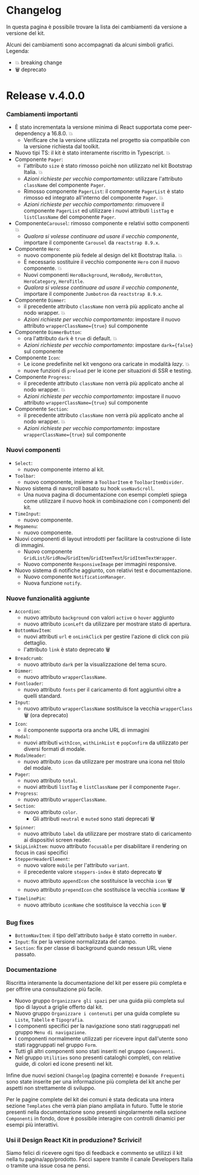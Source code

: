 
<Meta title='Documentazione/Changelog' />

# Changelog

In questa pagina è possibile trovare la lista dei cambiamenti da versione a versione del kit.

Alcuni dei cambiamenti sono accompagnati da alcuni simboli grafici.
Legenda:

- 💥 breaking change
- 🗑 deprecato

# Release v.4.0.0

### Cambiamenti importanti

- È stato incrementata la versione minima di React supportata come peer-dependency a 16.8.0. 💥
  - Verificare che la versione utilizzata nel progetto sia compatibile con la versione richiesta dal toolkit.
- Nuovo tipi TS: il kit è stato interamente riscritto in Typescript. 💥
- Componente `Pager`:
  - l'attributo `size` è stato rimosso poichè non utilizzato nel kit Bootstrap Italia. 💥
  - _Azioni richieste per vecchio comportamento_: utilizzare l'attributo `className` del componente `Pager`.
  - Rimosso componente `PagerList`: il componente `PagerList` è stato rimosso ed integrato all'interno del componente `Pager`. 💥
  - _Azioni richieste per vecchio comportamento_: rimuovere il componente `PagerList` ed utilizzare i nuovi attributi `listTag` e `listClassName` del componente `Pager`.
- Componente`Carousel`: rimosso componente e relativi sotto componenti 💥
  - _Qualora si volesse continuare ad usare il vecchio componente_, importare il componente `Carousel` da `reactstrap 8.9.x`.
- Componente `Hero`:
  - nuovo componente più fedele al design del kit Bootstrap Italia. 💥
  - È necessario sostituire il vecchio componente `Hero` con il nuovo componente. 💥
  - Nuovi componenti `HeroBackground`, `HeroBody`, `HeroButton`, `HeroCategory`, `HeroTitle`.
  - _Qualora si volesse continuare ad usare il vecchio componente_, importare il componente `Jumbotron` da `reactstrap 8.9.x`.
- Componente `Dimmer`:
  - il precedente attributo `className` non verrà più applicato anche al nodo wrapper. 💥
  - _Azioni richieste per vecchio comportamento_: impostare il nuovo attributo `wrapperClassName={true}` sul componente
- Componente `DimmerButton`:
  - ora l'attributo `dark` è `true` di default. 💥
  - _Azioni richieste per vecchio comportamento_: impostare `dark={false}` sul componente
- Componente `Icon`:
  - Le icone predefinite nel kit vengono ora caricate in modalità _lazy_. 💥
  - nuove funzioni di `preload` per le icone per situazioni di SSR e testing.
- Componente `Progress`:
  - il precedente attributo `className` non verrà più applicato anche al nodo wrapper. 💥
  - _Azioni richieste per vecchio comportamento_: impostare il nuovo attributo `wrapperClassName={true}` sul componente
- Componente `Section`:
  - il precedente attributo `className` non verrà più applicato anche al nodo wrapper. 💥
  - _Azioni richieste per vecchio comportamento_: impostare `wrapperClassName={true}` sul componente

### Nuovi componenti

- `Select`:
  - nuovo componente interno al kit.
- `Toolbar`:
  - nuovo componente, insieme a `ToolbarItem` e `ToolbarItemDivider`.
- Nuovo sistema di navscroll basato su hook `useNavScroll`.
  - Una nuova pagina di documentazione con esempi completi spiega come utilizzare il nuovo hook in combinazione con i componenti del kit.
- `TimeInput`:
  - nuovo componente.
- `Megamenu`:
  - nuovo componente.
- Nuovi componenti di layout introdotti per facilitare la costruzione di liste di immagini.
  - Nuovo componente `GridList`/`GridRow`/`GridItem`/`GridItemText`/`GridItemTextWrapper`.
  - Nuovo componente `ResponsiveImage` per immagini responsive.
- Nuovo sistema di notifiche aggiunto, con relativi test e documentazione.
  - Nuovo componente `NotificationManager`.
  - Nuova funzione `notify`.

### Nuove funzionalità aggiunte

- `Accordion`:
  - nuovo attributo `background` con valori `active` o `hover` aggiunto
  - nuovo attributo `iconLeft` da utilizzare per mostrare stato di apertura.
- `BottomNavItem`:
  - nuovi attributi `url` e `onLinkClick` per gestire l'azione di click con più dettaglio.
  - l'attributo `link` è stato deprecato 🗑
- `Breadcrumb`:
  - nuovo attributo `dark` per la visualizzazione del tema scuro.
- `Dimmer`:
  - nuovo attributo `wrapperClassName`.
- `Fontloader`:
  - nuovo attributo `fonts` per il caricamento di font aggiuntivi oltre a quelli standard.
- `Input`:
  - nuovo attributo `wrapperClassName` sostituisce la vecchia `wrapperClass` 🗑 (ora deprecato)
- `Icon`:
  - il componente supporta ora anche URL di immagini
- `Modal`:
  - nuovi attributi `withIcon`, `withLinkList` e `popConfirm` da utilizzato per diversi formati di modale.
- `ModalHeader`:
  - nuovo attributo `icon` da utilizzare per mostrare una icona nel titolo del modale.
- `Pager`:
  - nuovo attributo `total`.
  - nuovi attributi `listTag` e `listClassName` per il componente `Pager`.
- `Progress`:
  - nuovo attributo `wrapperClassName`.
- `Section`:
  - nuovo attributo `color`.
    - Gli attributi `neutral` e `muted` sono stati deprecati 🗑
- `Spinner`:
  - nuovo attributo `label` da utilizzare per mostrare stato di caricamento ai dispositivi screen reader.
- `SkipLinkItem`: nuovo attributo `focusable` per disabilitare il rendering on focus in casi specifici
- `StepperHeaderElement`:
  - nuovo valore `mobile` per l'attributo `variant`.
  - il precedente valore `steppers-index` è stato deprecato 🗑
  - nuovo attributo `appendIcon` che sostituisce la vecchia `icon` 🗑
  - nuovo attributo `prependIcon` che sostituisce la vecchia `iconName` 🗑
- `TimelinePin`:
  - nuovo attributo `iconName` che sostituisce la vecchia `icon` 🗑

### Bug fixes

- `BottomNavItem`: il tipo dell'attributo `badge` è stato corretto in `number`.
- `Input`: fix per la versione normalizzata del campo.
- `Section`: fix per classe di background quando nessun URL viene passato.

### Documentazione

Riscritta interamente la documentazione del kit per essere più completa e per offrire una consultazione più facile.

- Nuovo gruppo `Organizzare gli spazi` per una guida più completa sul tipo di layout a griglie offerto dal kit.
- Nuovo gruppo `Organizzare i contenuti` per una guida complete su `Liste`, `Tabelle` e `Tipografia`.
- I componenti specifici per la navigazione sono stati raggruppati nel gruppo `Menu di navigazione`.
- I componenti normalmente utilizzati per ricevere input dall'utente sono stati raggruppati nel gruppo `Form`.
- Tutti gli altri componenti sono stati inseriti nel gruppo `Componenti`.
- Nel gruppo `Utilities` sono presenti cataloghi completi, con relative guide, di colori ed icone presenti nel kit.

Infine due nuovi sezioni `Changelog` (pagina corrente) e `Domande Frequenti` sono state inserite per una informazione più completa del kit anche per aspetti non strettamente di sviluppo.

Per le pagine complete del kit dei comuni è stata dedicata una intera sezione `Templates` che verrà pian piano ampliata in futuro.
Tutte le storie presenti nella documentazione sono presenti singolarmente nella sezione `Componenti` in fondo, dove è possibile interagire con controlli dinamici per esempi più interattivi.

### Usi il Design React Kit in produzione? Scrivici!

Siamo felici di ricevere ogni tipo di feedback e commento se utilizzi il kit nella tu pagina/app/prodotto.
Facci sapere tramite il canale Developers Italia o tramite una issue cosa ne pensi.
